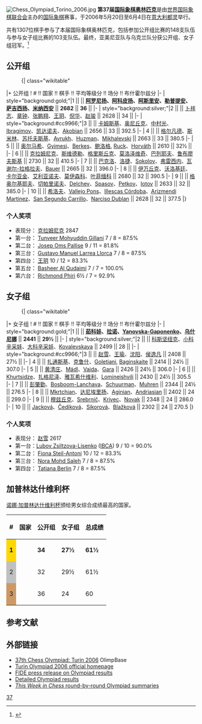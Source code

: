 [[File:Chess_Olympiad_Torino_2006.jpg|thumb]]
'''第37届[[国际象棋奥林匹克|国际象棋奥林匹克]]'''是由[[世界国际象棋联合会|世界国际象棋联合会]]主办的[[国际象棋|国际象棋]]赛事，于2006年5月20日至6月4日在[[意大利|意大利]][[都灵|都灵]]举行。

共有1307位棋手参与了本届国际象棋奥林匹克，包括参加公开组比赛的148支队伍与参与女子组比赛的103支队伍。最终，亚美尼亚队与乌克兰队分获公开组、女子组冠军。<ref>{{Cite web |url=http://schach.wienerzeitung.at/tnr3410.aspx?tnr=3410&art=2&rd=1&lan=1&flag=30 |title=存档副本 |access-date=2016-03-26 |archive-url=https://web.archive.org/web/20131202231949/http://schach.wienerzeitung.at/tnr3410.aspx?tnr=3410&art=2&rd=1&lan=1&flag=30 |archive-date=2013-12-02 |dead-url=yes }}</ref>

== 公开组 ==
:{| class="wikitable"
|+ 公开组
! # !! 国家 !! 棋手 !! 平均等级分 !! 场分 !! 布什霍尔兹分
|-
| style="background:gold;"|1 || '''{{ARM}}''' || '''[[列冯·阿罗尼扬|阿罗尼扬]]、[[弗拉基米尔·阿科皮扬|阿科皮扬]]、[[卡伦·阿斯里安|阿斯里安]]、[[斯姆巴特·勒普提安|勒普提安]]、[[加布里埃尔·萨吉西扬|萨吉西扬]]、[[阿尔塔舍斯·米纳西安|米纳西安]]''' || '''2682''' || '''36''' || 
|-
| style="background:silver;"|2 || {{CHN}} || [[卜祥志|卜祥志]]、[[章钟|章钟]]、[[张鹏翔_(棋手)|张鹏翔]]、[[王玥|王玥]]、[[倪华|倪华]]、[[赵骏|赵骏]] || 2628 || 34 || 
|-
| style="background:#cc9966;"|3 || {{USA}} || [[加塔·卡姆斯基|卡姆斯基]]、[[亚历山大·奥尼丘克|奥尼丘克]]、[[中村光_(棋手)|中村光]]、[[Ildar_Ibragimov|Ibragimov]]、[[格雷戈里·凯达诺夫|凯达诺夫]]、[[Varuzhan_Akobian|Akobian]] || 2656 || 33 || 392.5
|-
| 4 || {{ISR}} || [[鲍里斯·格尔凡德|格尔凡德]]、[[伊利亚·斯米林|斯米林]]、[[埃米尔·苏托夫斯基|苏托夫斯基]]、[[Boris_Avrukh|Avrukh]]、[[Alexander_Huzman|Huzman]]、[[Victor_Mikhalevski|Mikhalevski]] || 2663 || 33 || 380.5
|-
| 5 || {{HUN}} || [[奥尔马希·佐尔坦|奥尔马希]]、[[Zoltán_Gyimesi|Gyimesi]]、[[Ferenc_Berkes|Berkes]]、[[鲍洛格·乔鲍|鲍洛格]], [[Róbert_Ruck|Ruck]]、[[Adam_Horváth|Horváth]] || 2610 || 32½ || 
|-
| 6 || {{RUS}} || [[弗拉基米尔·鲍里索维奇·克拉姆尼克|克拉姆尼克]]、[[彼得·斯维德勒|斯维德勒]]、[[亚历山大·格里斯丘克|格里斯丘克]]、[[亚历山大·莫洛泽维奇|莫洛泽维奇]]、[[叶夫根尼·巴列耶夫|巴列耶夫]]、[[谢尔盖·鲁布廖夫斯基|鲁布廖夫斯基]] || 2730 || 32 || 410.5
|-
| 7 || {{FRA}} || [[艾蒂安·巴克洛|巴克洛]]、[[若埃尔·洛捷|洛捷]]、[[Andrei_Sokolov|Sokolov]]、[[洛朗·弗雷西内|弗雷西内]]、[[马克西姆·瓦谢尔-拉格拉夫|瓦谢尔-拉格拉夫]]、[[Christian_Bauer|Bauer]] || 2665 || 32 || 396.0
|-
| 8 || {{UKR}} || [[瓦西里·伊万丘克|伊万丘克]]、[[安德烈·沃洛基廷|沃洛基廷]]、[[谢尔盖·卡尔亚金|卡尔亚金]]、[[帕维尔·艾利亚诺夫|艾利亚诺夫]]、[[亚历山大·莫伊森科|莫伊森科]]、[[扎哈尔·叶菲缅科|叶菲缅科]] || 2680 || 32 || 390.5
|-
| 9 || {{BUL}} || [[基里尔·格奥尔基耶夫|格奥尔基耶夫]]、[[伊万·切帕里诺夫|切帕里诺夫]]、[[Aleksandr_Delchev|Delchev]]、[[Vasil_Spasov|Spasov]]、[[Vladimir_Petkov|Petkov]]、[[Valentin_Iotov|Iotov]] || 2633 || 32 || 385.0
|-
| 10 || {{ESP}} || [[阿列克谢·希洛夫|希洛夫]]、[[Francisco_Vallejo_Pons|Vallejo Pons]]、[[Miguel_Illescas_Córdoba|Illescas Córdoba]]、[[Julien_Arizmendi_Martinez|Arizmendi Martinez]]、[[Pablo_San_Segundo_Carrillo|San Segundo Carrillo]]、[[Marc_Narciso_Dublan|Narciso Dublan]] || 2628 || 32 || 377.5
|}

=== 个人奖项 ===
* 表现分：{{flagicon|RUS}} [[弗拉基米尔·鲍里索维奇·克拉姆尼克|克拉姆尼克]] 2847
* 第一台：{{flagicon|PAK}} [[Tunveer_Mohyuddin_Gillani|Tunveer Mohyuddin Gillani]] 7 / 8 = 87.5%
* 第二台：{{flagicon|AND}} [[Josep_Oms_Pallise|Josep Oms Pallise]] 9 / 11 = 81.8%
* 第三台：{{flagicon|URU}} [[Gustavo_Manuel_Larrea_Llorca|Gustavo Manuel Larrea Llorca]] 7 / 8 = 87.5%
* 第四台：{{flagicon|PRC}} [[王玥|王玥]] 10 / 12 = 83.3%
* 第五台：{{flagicon|YEM}} [[Basheer_Al_Qudaimi|Basheer Al Qudaimi]] 7 / 7 = 100.0%
* 第六台：{{flagicon|ZAM}} [[Richmond_Phiri|Richmond Phiri]] 6½ / 7 = 92.9%

== 女子组 ==
:{| class="wikitable"
|+ 女子组
! # !! 国家 !! 棋手 !! 平均等级分 !! 场分 !! 布什霍尔兹分
|-
| style="background:gold;"|1 || '''{{UKR}}''' || '''[[纳塔利娅·茹科娃|茹科娃]]、[[卡特尔纳·拉诺|拉诺]]、[[Inna_Gaponenko|Yanovska-Gaponenko]]、[[安娜·乌什尼娜|乌什尼娜]]''' || '''2441''' || '''29½''' || 
|-
| style="background:silver;"|2 || {{RUS}} || [[亚历山德拉·科斯坚纽克|科斯坚纽克]]、[[塔季扬娜·科辛采娃|小科辛采娃]]、[[娜杰日达·科辛采娃|大科辛采娃]]、[[Ekaterina_Kovalevskaya|Kovalevskaya]] || 2499 || 28 || 
|-
| style="background:#cc9966;"|3 || {{CHN}} || [[赵雪|赵雪]]、[[王瑜_(国际象棋)|王瑜]]、[[沈阳_(国际象棋棋手)|沈阳]]、[[侯逸凡|侯逸凡]] || 2408 || 27½ || 
|-
| 4 || {{USA}} || [[安娜·扎通斯基|扎通斯基]]、[[伊琳娜·克鲁什|克鲁什]]、[[Rusudan_Goletiani|Goletiani]], [[Camilla_Baginskaite|Baginskaite]] || 2414 || 24½ || 307.0
|-
| 5 || {{HUN}} || [[黄清庄|黄清庄]]、[[Ildikó_Mádl|Mádl]]、[[Szidonia_Vajda|Vajda]]、[[Anita_Gara|Gara]] || 2426 || 24½ || 306.0
|-
| 6 || {{GEO}} || [[Nino_Khurtsidze|Khurtsidze]]、[[娜娜·扎格尼泽|扎格尼泽]]、[[利拉·雅瓦希什维利|雅瓦希什维利]]、[[Maia_Lomineishvili|Lomineishvili]] || 2430 || 24½ || 305.5
|-
| 7 || {{NED}} || [[彭肇勤|彭肇勤]]、[[Tea_Bosboom-Lanchava|Bosboom-Lanchava]]、[[Petra_Schuurman|Schuurman]]、[[Bianca_Muhren|Muhren]] || 2344 || 24½ || 276.5
|-
| 8 || {{ARM}} || [[Lilit_Mkrtchian|Mkrtchian]]、[[埃利娜·达尼埃里扬|达尼埃里扬]]、[[Nelly_Aginian|Aginian]]、[[Siranush_Andriasian|Andriasian]] || 2402 || 24 || 299.0
|-
| 9 || {{SLO}} || [[安娜·穆兹丘克|穆兹丘克]]、[[Ana_Srebrnič|Srebrnič]]、[[Jana_Krivec|Krivec]]、[[Ksenija_Novak|Novak]] || 2348 || 24 || 286.0
|-
| 10 || {{CZE}} || [[Jana_Jacková|Jacková]]、[[Kateřina_Čedíková|Čedíková]]、[[Olga_Sikorová|Sikorová]]、[[Petra_Blažková|Blažková]] || 2302 || 24 || 270.5
|}

=== 个人奖项 ===
* 表现分：{{flagicon|PRC}} [[赵雪|赵雪]] 2617
* 第一台：[[Lubov_Zsiltzova-Lisenko|Lubov Zsiltzova-Lisenko]] ([[International_Braille_Chess_Association|IBCA]]) 9 / 10 = 90.0%
* 第二台：{{flagicon|LUX}} [[Fiona_Steil-Antoni|Fiona Steil-Antoni]] 10 / 12 = 83.3%
* 第三台：{{flagicon|UAE}} [[Nora_Mohd_Saleh|Nora Mohd Saleh]] 7 / 8 = 87.5%
* 第四台：{{flagicon|BLR}} [[Tatiana_Berlin|Tatiana Berlin]] 7 / 8 = 87.5%

== 加普林达什维利杯 ==
[[诺娜·加普林达什维利杯|诺娜·加普林达什维利杯]]颁给男女综合成绩最高的国家。

{| class="wikitable" style="font-size: 95%;"
|-			
! #
! 国家
! 公开组
! 女子组
! 总成绩
|-
| style="background:gold;"| '''1'''
| '''{{CHN}}'''
| '''34'''
| '''27½'''
| '''61½'''
|-
| style="background:silver;"| 2
| {{UKR}}
| 32
| 29½
| 61½
|-
| style="background:#cc9966;"| 3
| {{ARM}}
| 36
| 24
| 60
|}

== 参考文献 ==
{{reflist}}

== 外部链接 ==
* [http://www.olimpbase.org/2006/2006in.html 37th Chess Olympiad: Turin 2006] {{Wayback|url=http://www.olimpbase.org/2006/2006in.html |date=20140409190012 }} OlimpBase
* [http://www.scacchisticatorinese.it/olimpiadi_scacchi_2006/ Turin Olympiad 2006 official homepage] {{Wayback|url=http://www.scacchisticatorinese.it/olimpiadi_scacchi_2006/ |date=20131124132711 }}
* [http://www.fide.com/news.asp?id=1025 FIDE press release on Olympiad results] {{Wayback|url=http://www.fide.com/news.asp?id=1025 |date=20191102210812 }}
* [https://web.archive.org/web/20131202231949/http://schach.wienerzeitung.at/tnr3410.aspx?tnr=3410&art=2&rd=1&lan=1&flag=30 Detailed Olympiad results]
* [http://www.chesscenter.com/twic/event/turin06/ ''This Week in Chess'' round-by-round Olympiad summaries]

{{国际象棋奥林匹克}}
[[Category:国际象棋奥林匹克|37]]